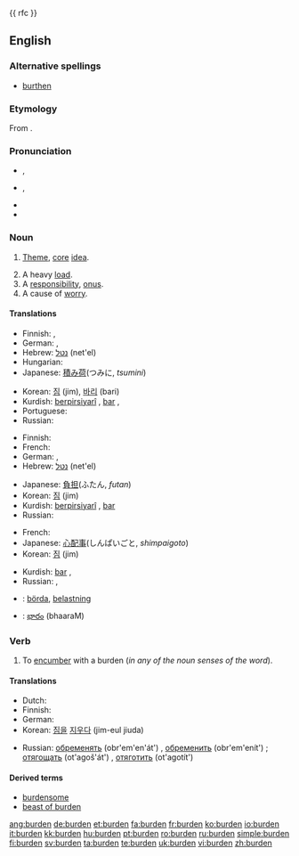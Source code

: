 {{wikipedia}}
{{ rfc }}
==English==

===Alternative spellings===
* [[burthen]] {{i|archaic}}

===Etymology===
From {{etyl|ang|en}} {{term|sc=unicode|byrþen|lang=ang}}.

===Pronunciation===
* {{a|RP}} {{IPA|/ˈbɜːdn/}}, {{SAMPA|/"b3:dn/}}
* {{a|GenAm}} {{IPA|/ˈbɝdn/}}, {{SAMPA|/"b3`dn/}}
* {{audio|en-us-burden.ogg|Audio (US)}}
* {{rhymes|ɜː(r)dən}}

===Noun===
{{en-noun}}

# {{obsolete}} [[theme|Theme]], [[core]] [[idea]].
# A heavy [[load]].
# A [[responsibility]], [[onus]].
# A cause of [[worry]].

====Translations====
{{trans-top|A heavy load}}
* Finnish: {{t+|fi|kuorma}}, {{t-|fi|taakka}}
* German: {{t+|de|Belastung|f}}, {{t+|de|Last|f}}
* Hebrew: [[נטל]] (net'el) {{m}}
* Hungarian: {{t+|hu|teher}}
* Japanese: [[積み荷]](つみに, ''tsumini'')
{{trans-mid}}
* Korean: [[짐]] (jim), [[바리]] (bari)
* Kurdish: [[berpirsiyarî]] {{f}}, [[bar]] {{m}}, {{ku-Arab|[[بار گرانی]]}}
* Portuguese: {{t+|pt|carga}}
* Russian: {{t+|ru|ноша|f|tr=nóša|sc=Cyrl}}
{{trans-bottom}}

{{trans-top|A responsibility, onus}}
* Finnish: {{t+|fi|vastuu}}
* French: {{t+|fr|fardeau|m}}
* German: {{t+|de|Belastung|f}}, {{t+|de|Last|f}}
* Hebrew: [[נטל]] (net'el) {{m}}
{{trans-mid}}
* Japanese: [[負担]](ふたん, ''futan'')
* Korean: [[짐]] (jim)
* Kurdish: [[berpirsiyarî]] {{f}}, [[bar]] {{m}} {{ku-Arab|[[بار]]}}
* Russian: {{t+|ru|бремя|n|tr=br'ém'a|sc=Cyrl}}
{{trans-bottom}}

{{trans-top|A cause of worry}}
* French: {{t+|fr|fardeau|m}}
* Japanese: [[心配事]](しんぱいごと, ''shimpaigoto'')
* Korean: [[짐]] (jim)
{{trans-mid}}
* Kurdish: [[bar]] {{m}}, {{ku-Arab|[[به‌ڵا]]}}
* Russian: {{t+|ru|бремя|n|tr=br'ém'a|sc=Cyrl}}, {{t+|ru|обуза|f|tr=obúza|sc=Cyrl}}
{{trans-bottom}}

{{checktrans-top}}
* {{ttbc|Swedish}}: [[börda]], [[belastning]]
{{trans-mid}}
* {{ttbc|Telugu}}: [[భారం]] (bhaaraM)
{{trans-bottom}}

===Verb===
{{en-verb}}

# {{transitive}} To [[encumber]] with a burden (''in any of the noun senses of the word'').

====Translations====
{{trans-top|encumber}}
* Dutch: {{t+|nl|bezwaren}}
* Finnish: {{t-|fi|kuormata}}
* German: {{t+|de|belasten}}
* Korean: [[짐]]을 [[지우다]] (jim-eul jiuda)
{{trans-mid}}
* Russian: [[обременять]] (obr'em'en'át') {{impf}}, [[обременить]] (obr'em'enít') {{pf}}; [[отягощать]] (ot'agoš'át') {{impf}}, [[отяготить]] (ot'agotít') {{pf}}
{{trans-bottom}}

====Derived terms====
* [[burdensome]]
* [[beast of burden]]

[[ang:burden]]
[[de:burden]]
[[et:burden]]
[[fa:burden]]
[[fr:burden]]
[[ko:burden]]
[[io:burden]]
[[it:burden]]
[[kk:burden]]
[[hu:burden]]
[[pt:burden]]
[[ro:burden]]
[[ru:burden]]
[[simple:burden]]
[[fi:burden]]
[[sv:burden]]
[[ta:burden]]
[[te:burden]]
[[uk:burden]]
[[vi:burden]]
[[zh:burden]]